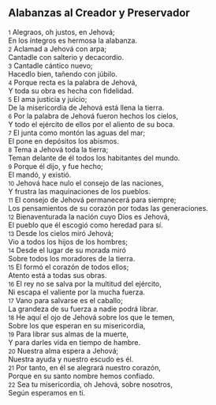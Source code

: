== Alabanzas al Creador y Preservador ==

{{anchor|1}} <small>1</small> Alegraos, oh justos, en Jehová;<br>
En los íntegros es hermosa la alabanza.<br>
{{anchor|2}} <small>2</small> Aclamad a Jehová con arpa;<br>
Cantadle con salterio y decacordio.<br>
{{anchor|3}} <small>3</small> Cantadle cántico nuevo;<br>
Hacedlo bien, tañendo con júbilo.<br>
{{anchor|4}} <small>4</small> Porque recta es la palabra de Jehová,<br>
Y toda su obra es hecha con fidelidad.<br>
{{anchor|5}} <small>5</small> El ama justicia y juicio;<br>
De la misericordia de Jehová está llena la tierra.<br>
{{anchor|6}} <small>6</small> Por la palabra de Jehová fueron hechos los cielos,<br>
Y todo el ejército de ellos por el aliento de su boca.<br>
{{anchor|7}} <small>7</small> El junta como montón las aguas del mar;<br>
El pone en depósitos los abismos.<br>
{{anchor|8}} <small>8</small> Tema a Jehová toda la tierra;<br>
Teman delante de él todos los habitantes del mundo.<br>
{{anchor|9}} <small>9</small> Porque él dijo, y fue hecho;<br>
El mandó, y existió.<br>
{{anchor|10}} <small>10</small> Jehová hace nulo el consejo de las naciones,<br>
Y frustra las maquinaciones de los pueblos.<br>
{{anchor|11}} <small>11</small> El consejo de Jehová permanecerá para siempre;<br>
Los pensamientos de su corazón por todas las generaciones.<br>
{{anchor|12}} <small>12</small> Bienaventurada la nación cuyo Dios es Jehová,<br>
El pueblo que él escogió como heredad para sí.<br>
{{anchor|13}} <small>13</small> Desde los cielos miró Jehová;<br>
Vio a todos los hijos de los hombres;<br>
{{anchor|14}} <small>14</small> Desde el lugar de su morada miró<br>
Sobre todos los moradores de la tierra.<br>
{{anchor|15}} <small>15</small> El formó el corazón de todos ellos;<br>
Atento está a todas sus obras.<br>
{{anchor|16}} <small>16</small> El rey no se salva por la multitud del ejército,<br>
Ni escapa el valiente por la mucha fuerza.<br>
{{anchor|17}} <small>17</small> Vano para salvarse es el caballo;<br>
La grandeza de su fuerza a nadie podrá librar.<br>
{{anchor|18}} <small>18</small> He aquí el ojo de Jehová sobre los que le temen,<br>
Sobre los que esperan en su misericordia,<br>
{{anchor|19}} <small>19</small> Para librar sus almas de la muerte,<br>
Y para darles vida en tiempo de hambre.<br>
{{anchor|20}} <small>20</small> Nuestra alma espera a Jehová;<br>
Nuestra ayuda y nuestro escudo es él.<br>
{{anchor|21}} <small>21</small> Por tanto, en él se alegrará nuestro corazón,<br>
Porque en su santo nombre hemos confiado.<br>
{{anchor|22}} <small>22</small> Sea tu misericordia, oh Jehová, sobre nosotros,<br>
Según esperamos en ti.<br>
